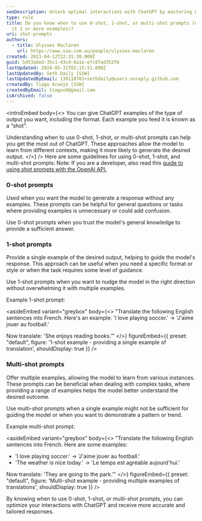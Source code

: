 ```yaml
---
seoDescription: Unlock optimal interactions with ChatGPT by mastering 0-shot, 1-shot, and multi-shot prompts.
type: rule
title: Do you know when to use 0-shot, 1-shot, or multi-shot prompts (e.g. give
  it 1 or more examples)?
uri: shot-prompts
authors:
  - title: Ulysses Maclaren
    url: https://www.ssw.com.au/people/ulysses-maclaren
created: 2023-04-12T22:31:30.000Z
guid: 5d53a8ed-35c1-43cd-8a1e-efc8fad352f6
lastUpdated: 2024-05-31T02:15:51.000Z
lastUpdatedBy: Seth Daily [SSW]
lastUpdatedByEmail: 130118701+sethdaily@users.noreply.github.com
createdBy: Tiago Araújo [SSW]
createdByEmail: tiagov8@gmail.com
isArchived: false
---
```


<introEmbed
  body={<>
You can give ChatGPT examples of the type of output you want, including the format. Each example you feed it is known as a “shot”.

Understanding when to use 0-shot, 1-shot, or multi-shot prompts can help you get the most out of ChatGPT. These approaches allow the model to learn from different contexts, making it more likely to generate the desired output.
  </>}
/>
Here are some guidelines for using 0-shot, 1-shot, and multi-shot prompts:
Note: If you are a developer, also read this [guide to using shot prompts with the OpenAI API.](https://labelbox.com/guides/zero-shot-learning-few-shot-learning-fine-tuning/)

### 0-shot prompts

Used when you want the model to generate a response without any examples. These prompts can be helpful for general questions or tasks where providing examples is unnecessary or could add confusion.

Use 0-shot prompts when you trust the model's general knowledge to provide a sufficient answer.

### 1-shot prompts

Provide a single example of the desired output, helping to guide the model's response. This approach can be useful when you need a specific format or style or when the task requires some level of guidance.

Use 1-shot prompts when you want to nudge the model in the right direction without overwhelming it with multiple examples.

Example 1-shot prompt:

<asideEmbed
  variant="greybox"
  body={<>
    "Translate the following English sentences into French. Here's an example:
'I love playing soccer.' -> 'J'aime jouer au football.'

Now translate: 'She enjoys reading books.'"
  </>}
  figureEmbed={{
    preset: "default",
    figure: '1-shot example - providing a single example of translation',
    shouldDisplay: true
  }}
/>

### Multi-shot prompts

Offer multiple examples, allowing the model to learn from various instances. These prompts can be beneficial when dealing with complex tasks, where providing a range of examples helps the model better understand the desired outcome.

Use multi-shot prompts when a single example might not be sufficient for guiding the model or when you want to demonstrate a pattern or trend.

Example multi-shot prompt:

<asideEmbed
  variant="greybox"
  body={<>
    "Translate the following English sentences into French. Here are some examples:

- 'I love playing soccer.' -> 'J'aime jouer au football.'
- 'The weather is nice today.' -> 'Le temps est agréable aujourd'hui.'

Now translate: 'They are going to the park.'"
  </>}
  figureEmbed={{
    preset: "default",
    figure: 'Multi-shot example - providing multiple examples of translations',
    shouldDisplay: true
  }}
/>

By knowing when to use 0-shot, 1-shot, or multi-shot prompts, you can optimize your interactions with ChatGPT and receive more accurate and tailored responses.
